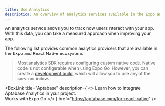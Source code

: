 ```yaml
---
title: Use Analytics
description: An overview of analytics services available in the Expo and React Native ecosystem.
---
```



An analytics service allows you to track how users interact with your app. With this data, you can take a measured approach when improving your app.

The following list provides common analytics providers that are available in the Expo and React Native ecosystem.

> Most analytics SDK requires configuring custom native code. Native code is not configurable when using Expo Go. However, you can create a [development build](/develop/development-builds/introduction/), which will allow you to use any of the services below.

<BoxLink
  title="Google Firebase Analytics"
  description="Learn how to integrate React Native Firebase Analytics in your project."
  href="https://rnfirebase.io/analytics/usage"
/>

<BoxLink
  title="Segment"
  description="Learn how to integrate Segment Analytics SDK in your project."
  href="https://segment.com/docs/connections/sources/catalog/libraries/mobile/react-native/"
/>

<BoxLink
  title="Amplitude"
  description="Learn how to integrate Amplitude Analytics SDK in your project."
  href="https://www.docs.developers.amplitude.com/data/sdks/typescript-react-native/"
/>

<BoxLink
  title="AWS Amplify"
  description="Learn how to integrate AWS Amplify Analytics in your project."
  href="https://docs.amplify.aws/lib/analytics/getting-started/q/platform/react-native/"
/>

<BoxLink
  title="Vexo"
  description="Learn how to integrate Vexo Analytics in your project."
  href="https://docs.vexo.co/"
/>

<BoxLink
  title="Aptabase"
  description={
    <>
      Learn how to integrate Aptabase Analytics in your project.
      <br />
      <FOOTNOTE tag="span" theme="success">Works with Expo Go</FOOTNOTE>
    </>
  }
  href="https://aptabase.com/for-react-native"
/>
